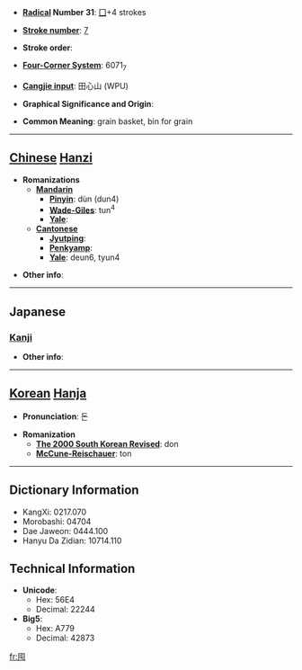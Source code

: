 * '''[[Wiktionary:Chinese radical index| Radical]] Number 31''': [[Wiktionary:Chinese radical index 囗|囗]]+4 strokes

* '''[[Wiktionary:Chinese total strokes index|Stroke number]]''': [[Wiktionary:Chinese total strokes index 7|7]]

* '''Stroke order''': 

* '''[[Wiktionary:Chinese four corner index|Four-Corner System]]''': 6071<sub>7</sub>

* '''[[Wiktionary:Chinese Cangjie index|Cangjie input]]''': 田心山 (WPU)

* '''Graphical Significance and Origin''': 

* '''Common Meaning''': grain basket, bin for grain

----

== [[Chinese]] [[Hanzi]] ==

* '''Romanizations'''
** '''[[Mandarin]]'''
*** '''[[Pinyin]]''': dùn (dun4)
*** '''[[Wade-Giles]]''': tun<sup>4</sup>
*** '''[[Yale]]''': 
** '''[[Cantonese]]'''
*** '''[[Jyutping]]''':
*** '''[[Penkyamp]]''': 
*** '''[[Yale]]''': deun6, tyun4

* '''Other info''': 

----

==Japanese==
===[[Kanji]]===
{{kanji|on readings=[[とん]] (ton), [[どん]] (don)|kun readings=[[ざる]] (zaru)}}

* '''Other info''':  

----

== [[Korean]] [[Hanja]] ==

* '''Pronunciation''': 돈

* '''Romanization'''
** '''[[The 2000 South Korean Revised Romanization|The 2000 South Korean Revised]]''': don
** '''[[McCune-Reischauer]]''': ton

----

== Dictionary Information ==

* KangXi: 0217.070
* Morobashi: 04704
* Dae Jaweon: 0444.100
* Hanyu Da Zidian: 10714.110

== Technical Information ==

* '''Unicode''':
** Hex: 56E4
** Decimal: 22244
* '''Big5''':
** Hex: A779
** Decimal: 42873

[[fr:囤]]